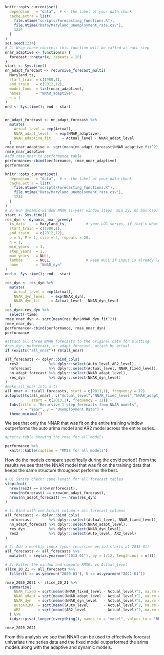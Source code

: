 
```r
knitr::opts_current$set(
  dependson   = "data",  # <- the label of your data chunk
  cache.extra = list(
    file.mtime("scripts/Forecasting_functions.R"),
    file.mtime("Data/Maryland_unemployment_rate.csv"),
    1234
  )
)
set.seed(1234)
# 2) Wrap those choices; this function will be called at each step
nnar_adaptive <- function(x) {
  forecast::nnetar(x, repeats = 20)
}
start <- Sys.time()
nn_adapt_forecast <- recursive_forecast_multi(
  Maryland_ts,
  start_train = c(1980,1),
  end_train   = c(2012,12),
  model_funs  = list(nnar_adaptive),
  names       = "NNAR_adaptive",
  h = 1
)
end <- Sys.time(); end - start


nn_adapt_forecast <- nn_adapt_forecast %>%
  mutate(
    Actual_level = exp(Actual),
    NNAR_adapt_level   = exp(NNAR_adaptive),
    NNAR_adaptive_fit     = Actual_level - NNAR_adapt_level
  )
rmse_nnar_adaptive <- sqrt(mean(nn_adapt_forecast$NNAR_adaptive_fit^2))
rmse_nnar_adaptive
#add rmse_nnar to performance table
performance<-cbind(performance, rmse_nnar_adaptive)
performance
```

```r
knitr::opts_current$set(
  dependson   = "data",  # <- the label of your data chunk
  cache.extra = list(
    file.mtime("scripts/Forecasting_functions.R"),
    file.mtime("Data/Maryland_unemployment_rate.csv"),
    1234
  )
)
# 2) Run dynamic-window NNAR (1-year window steps, min 3y, no max cap)
start <- Sys.time()
res_dyn <- dynamic_nnar_greedy(
  ts_data     = Maryland_ts,         # your LOG series, if that's what you're using
  start_train = c(1980,1),
  end_train   = c(2012,12),
  p = 5, P = 1, size = 4, repeats = 20,
  h = 1,
  min_years   = 3,
  step_years  = 1,
  max_years   = NULL,
  lambda      = NULL,                # keep NULL if input is already logged
  name        = "NNAR_dyn"
)
end <- Sys.time(); end - start

res_dyn <- res_dyn %>%
  mutate(
    Actual_level = exp(Actual),
    NNAR_dyn_level   = exp(NNAR_dyn),
    NNAR_dyn_fit     = Actual_level - NNAR_dyn_level
  )
res_dyn<-res_dyn %>% 
  select(-time)
rmse_nnar_dyn <- sqrt(mean(res_dyn$NNAR_dyn_fit^2))
rmse_nnar_dyn
performance<-cbind(performance, rmse_nnar_dyn)
performance
```



```r
#attach all three NNAR forecasts to the original data for plotting
#res_dyn, nnforecast, nn_adapt_forecast, attach by actual
if (exists("all_nnar")) rm(all_nnar)

all_forecasts <- dplyr::bind_cols(
  res2              %>% dplyr::select(Auto_level,AR2_level),
  nnforecast        %>% dplyr::select(Actual_level, NNAR_fixed_level),
  nn_adapt_forecast %>% dplyr::select(NNAR_adapt_level),
  res_dyn           %>% dplyr::select(NNAR_dyn_level)
)
#make all_nnar into a ts
all_nnar <- ts(all_forecasts, start = c(2013,1), frequency = 12)
autoplot(ts(all_nnar[, c("Actual_level","NNAR_fixed_level","NNAR_adapt_level","NNAR_dyn_level")],
            start = c(2013,1), frequency = 12)) +
  labs(title = "Recursive 1-step forecasts from NNAR models",
       x = "Year", y = "Unemployment Rate") +
  theme_minimal()

```
We see that only the NNAR that was fit on the entire training window outperforms the auto arima model and AR2 model across the entire series.

```r
#pretty table showing the rmse for all models

performance %>%
  knitr::kable(caption = "RMSE for all models")
```
How do the models compare specifically during the covid period? From the results we see that the NNAR model that was fit on the training data that keeps the same structure throughout performs the best.

```r
# 0) Sanity check: same length for all forecast tables
stopifnot(
  nrow(res2) == nrow(nnforecast),
  nrow(nnforecast) == nrow(nn_adapt_forecast),
  nrow(nn_adapt_forecast) == nrow(res_dyn)
)

# 1) Bind with one Actual column + all forecast columns
all_forecasts <- dplyr::bind_cols(
  nnforecast        %>% dplyr::select(Actual_level, NNAR_fixed_level),
  nn_adapt_forecast %>% dplyr::select(NNAR_adapt_level),
  res_dyn           %>% dplyr::select(NNAR_dyn_level),
  res2              %>% dplyr::select(Auto_level, AR2_level)
)

# 2) Add a monthly index (your recursive period starts at 2013-01)
all_forecasts <- all_forecasts %>%
  mutate(t = seq(as.yearmon("2013-01"), by = 1/12, length.out = n()))

# 3) Filter the window and compute RMSEs vs Actual_level
slice_20_21 <- all_forecasts %>%
  filter(t >= as.yearmon("2020-01"), t <= as.yearmon("2021-01"))

rmse_2020_2021 <- slice_20_21 %>%
  summarise(
    NNAR_fixed = sqrt(mean((NNAR_fixed_level - Actual_level)^2, na.rm = TRUE)),
    NNAR_adapt = sqrt(mean((NNAR_adapt_level - Actual_level)^2, na.rm = TRUE)),
    NNAR_dyn   = sqrt(mean((NNAR_dyn_level   - Actual_level)^2, na.rm = TRUE)),
    autoARIMA  = sqrt(mean((Auto_level       - Actual_level)^2, na.rm = TRUE)),
    AR2        = sqrt(mean((AR2_level        - Actual_level)^2, na.rm = TRUE))
  ) %>%
  tidyr::pivot_longer(everything(), names_to = "model", values_to = "RMSE")

rmse_2020_2021
```


From this analysis we see that NNAR can be used to effectively forecast univariate time series data and the fixed model outperformed the arima models along with the adaptive and dynamic models.
